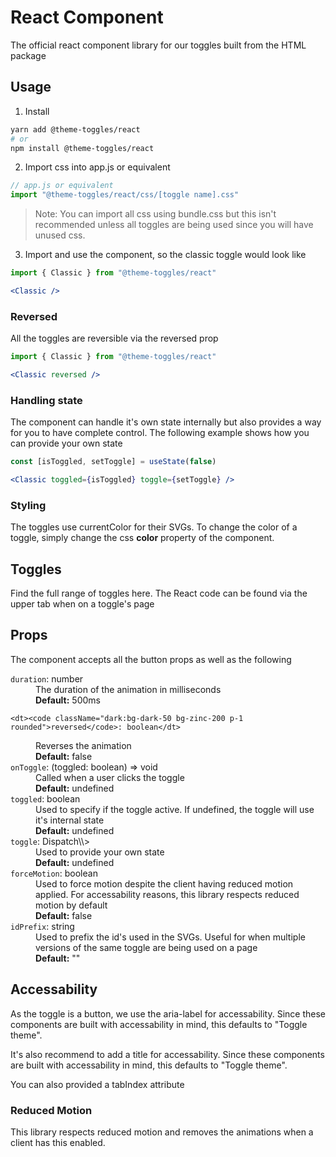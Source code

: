 

# React Component
The official react component library for our toggles built from the HTML package

## Usage
1. Install
```bash
yarn add @theme-toggles/react
# or
npm install @theme-toggles/react
```
2. Import css into app.js or equivalent
```jsx
// app.js or equivalent
import "@theme-toggles/react/css/[toggle name].css"
```
> Note: You can import all css using bundle.css but this isn't recommended unless all toggles are being used since you will have unused css. 

3. Import and use the component, so the classic toggle would look like
```jsx
import { Classic } from "@theme-toggles/react"

<Classic />
```
### Reversed
All the toggles are reversible via the reversed prop
```jsx
import { Classic } from "@theme-toggles/react"

<Classic reversed />
```

### Handling state
The component can handle it's own state internally but also provides a way for you to have complete control.
The following example shows how you can provide your own state
 ```jsx
const [isToggled, setToggle] = useState(false)

<Classic toggled={isToggled} toggle={setToggle} />
```

### Styling
The toggles use currentColor for their SVGs. To change the color of a toggle, simply change the css <b>color</b> property of the component.

## Toggles
Find the full range of toggles <Link href="/"><a className="text-blue-500">here</a></Link>. The React code can be found via the upper tab when on a toggle's page

## Props
The component accepts all the button props as well as the following

<dl className="dark:text-gray-50 text-gray-900">

  <dt><code className="dark:bg-dark-50 bg-zinc-200 p-1 rounded">duration</code>: number</dt>
  <dd>The duration of the animation in milliseconds</dd>
  <dd>
    <b>Default:</b> 500ms
  </dd>

    <dt><code className="dark:bg-dark-50 bg-zinc-200 p-1 rounded">reversed</code>: boolean</dt>
  <dd>Reverses the animation</dd>
  <dd>
    <b>Default:</b> false
  </dd>

  <dt><code className="dark:bg-dark-50 bg-zinc-200 p-1 rounded">onToggle</code>: (toggled: boolean) => void</dt>
  <dd>Called when a user clicks the toggle</dd>
  <dd>
    <b>Default:</b> undefined
  </dd>

  <dt><code className="dark:bg-dark-50 bg-zinc-200 p-1 rounded">toggled</code>: boolean</dt>
  <dd>Used to specify if the toggle active. If undefined, the toggle will use it's internal state</dd>
  <dd>
    <b>Default:</b> undefined
  </dd>

  <dt><code className="dark:bg-dark-50 bg-zinc-200 p-1 rounded">toggle</code>: Dispatch\<SetStateAction\<boolean\>\></dt>
  <dd>Used to provide your own state</dd>
  <dd>
    <b>Default:</b> undefined
  </dd>

  <dt><code className="dark:bg-dark-50 bg-zinc-200 p-1 rounded">forceMotion</code>: boolean</dt>
  <dd>Used to force motion despite the client having reduced motion applied. For accessability reasons, this library respects reduced motion by default</dd>
  <dd>
    <b>Default:</b> false
  </dd>

  <dt><code className="dark:bg-dark-50 bg-zinc-200 p-1 rounded">idPrefix</code>: string</dt>
  <dd>Used to prefix the id's used in the SVGs. Useful for when multiple versions of the same toggle are being used on a page</dd>
  <dd>
    <b>Default:</b> ""
  </dd>
</dl>

## Accessability 

As the toggle is a button, we use the <span className="dark:bg-dark-50 bg-zinc-200 p-1 rounded">aria-label</span> for accessability. Since these components are built with accessability in mind, this defaults to "Toggle theme".

It's also recommend to add a <span className="dark:bg-dark-50 bg-zinc-200 p-1 rounded">title</span> for accessability. Since these components are built with accessability in mind, this defaults to "Toggle theme".

You can also provided a <span className="dark:bg-dark-50 bg-zinc-200 p-1 rounded">tabIndex</span> attribute

### Reduced Motion

This library respects reduced motion and removes the animations when a client has this enabled.


